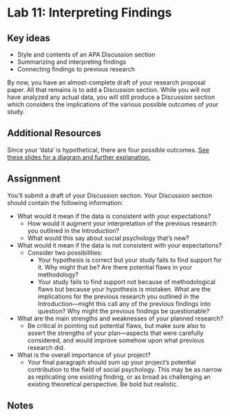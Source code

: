 # Lab 11: Interpreting Findings  {.unnumbered}

## Key ideas

- Style and contents of an APA Discussion section
- Summarizing and interpreting findings
- Connecting findings to previous research


By now, you have an almost-complete draft of your research proposal paper. All that remains is to add a Discussion section. While you will not have analyzed any actual data, you will still produce a Discussion section which considers the implications of the various possible outcomes of your study. 

## Additional Resources

Since your 'data' is hypothetical, there are four possible outcomes. [See these slides for a diagram and further explanation.](https://docs.google.com/presentation/d/1TL3WeuhFrS32EXYRW7v4ZXSj2rJv6YfTtvoKdqif9Dc/view?usp=sharing){target="_blank"}



## Assignment

You’ll submit a draft of your Discussion section. Your Discussion section should contain the following information:

- What would it mean if the data is consistent with your expectations?
    - How would it augment your interpretation of the previous research you outlined in the Introduction?
    - What would this say about social psychology that’s new?
- What would it mean if the data is not consistent with your expectations?
    - Consider two possibilities:
        - Your hypothesis is correct but your study fails to find support for it. Why might that be? Are there potential flaws in your methodology?
        - Your study fails to find support not because of methodological flaws but because your hypothesis is mistaken. What are the implications for the previous research you outlined in the Introduction—might this call any of the previous findings into question? Why might the previous findings be questionable?
- What are the main strengths and weaknesses of your planned research?
    - Be critical in pointing out potential flaws, but make sure also to assert the strengths of your plan—aspects that were carefully considered, and would improve somehow upon what previous research did.
- What is the overall importance of your project?
    - Your final paragraph should sum up your project’s potential contribution to the field of social psychology. This may be as narrow as replicating one existing finding, or as broad as challenging an existing theoretical perspective. Be bold but realistic.


## Notes {.exclude-from-html}

\cleartoleftpage
